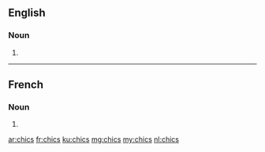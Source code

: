 ==English==

===Noun===
{{head|en|plural}}

# {{plural of|chic|lang=en}}

----

==French==

===Noun===
{{head|fr|plural}} {{g|m-p}}

# {{plural of|chic|lang=fr}}

[[ar:chics]]
[[fr:chics]]
[[ku:chics]]
[[mg:chics]]
[[my:chics]]
[[nl:chics]]